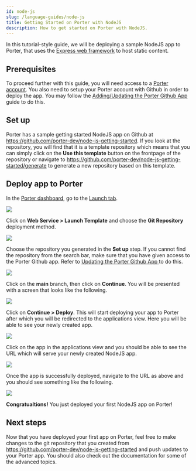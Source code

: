 ```yaml
---
id: node-js
slug: /language-guides/node-js
title: Getting Started on Porter with NodeJS
description: How to get started on Porter with NodeJS.
---
```


In this tutorial-style guide, we will be deploying a sample NodeJS app to Porter, that uses the [Express web framework](https://expressjs.com) to host static content.

## Prerequisites

To proceed further with this guide, you will need access to a [Porter account](https://dashboard.getporter.dev/register). You also need to setup your Porter account with Github in order to deploy the app. You may follow the [Adding/Updating the Porter Github App](/deploying-applications/deploying-from-github/adding-updating-gh-app#adding-the-porter-github-app) guide to do this.

## Set up

Porter has a sample getting started NodeJS app on Github at https://github.com/porter-dev/node-js-getting-started. If you look at the repository, you will find that it is a template repository which means that you can simply click on the **Use this template** button on the frontpage of the repository or navigate to https://github.com/porter-dev/node-js-getting-started/generate to generate a new repository based on this template.

## Deploy app to Porter

In the [Porter dashboard](https://dashboard.getporter.dev), go to the [Launch tab](https://dashboard.getporter.dev/launch).

![](/img/language-guides/launch-tab-1.png)

Click on **Web Service > Launch Template** and choose the **Git Repository** deployment method.

![](/img/language-guides/launch-tab-2.png)

Choose the repository you generated in the **Set up** step. If you cannot find the repository from the search bar, make sure that you have given access to the Porter Github app. Refer to [Updating the Porter Github App
](/deploying-applications/deploying-from-github/adding-updating-gh-app#updating-the-porter-github-app) to do this.

![](/img/language-guides/launch-tab-3.png)

Click on the **main** branch, then click on **Continue**. You will be presented with a screen that looks like the following.

![](/img/language-guides/launch-tab-4.png)

Click on **Continue > Deploy**. This will start deploying your app to Porter after which you will be redirected to the applications view. Here you will be able to see your newly created app.

![](/img/language-guides/apps-view.png)

Click on the app in the applications view and you should be able to see the URL which will serve your newly created NodeJS app.

![](/img/language-guides/app-url.png)

Once the app is successfully deployed, navigate to the URL as above and you should see something like the following.

![](/img/language-guides/node-js-app.png)

**Congratualtions!** You just deployed your first NodeJS app on Porter!

## Next steps

Now that you have deployed your first app on Porter, feel free to make changes to the git repository that you created from https://github.com/porter-dev/node-js-getting-started and push updates to your Porter app. You should also check out the documentation for some of the advanced topics.
